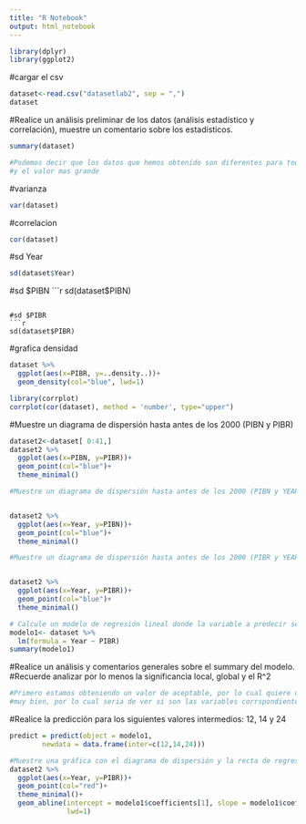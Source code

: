 ```yaml
---
title: "R Notebook"
output: html_notebook
---
```


```r
library(dplyr)
library(ggplot2)
```

#cargar el csv

```r
dataset<-read.csv("datasetlab2", sep = ",")
dataset
```
#Realice un análisis preliminar de los datos (análisis estadístico y correlación), muestre un comentario sobre los estadísticos.
```r
summary(dataset)

#Podemos decir que los datos que hemos obtenido son diferentes para todos y cada uno del dataset, por lo cual vamos a poder encontrar el valor mas pequenio, la media de anios que esta en 1982
#y el valor mas grande
```
#varianza
```r
var(dataset)
```

#correlacion
```r
cor(dataset)
```

#sd Year
```r
sd(dataset$Year)
```

#sd $PIBN
```r
sd(dataset$PIBN)
```

#sd $PIBR
```r
sd(dataset$PIBR)
```

#grafica densidad
```r

dataset %>%
  ggplot(aes(x=PIBR, y=..density..))+
  geom_density(col="blue", lwd=1)
```
```r
library(corrplot)
corrplot(cor(dataset), method = 'number', type="upper")
```
#Muestre un diagrama de dispersión hasta antes de los 2000 (PIBN y PIBR)
```r
dataset2<-dataset[ 0:41,]
dataset2 %>%
  ggplot(aes(x=PIBN, y=PIBR))+
  geom_point(col="blue")+
  theme_minimal()
```
```r
#Muestre un diagrama de dispersión hasta antes de los 2000 (PIBN y YEAR)


dataset2 %>%
  ggplot(aes(x=Year, y=PIBN))+
  geom_point(col="blue")+
  theme_minimal()

```
```r
#Muestre un diagrama de dispersión hasta antes de los 2000 (PIBR y YEAR)


dataset2 %>%
  ggplot(aes(x=Year, y=PIBR))+
  geom_point(col="blue")+
  theme_minimal()

```
```r
# Calcule un modelo de regresión lineal donde la variable a predecir sea el PIBR y la variable para para predecir sea el año
modelo1<- dataset %>%
  lm(formula = Year ~ PIBR)
summary(modelo1)
```
#Realice un análisis y comentarios generales sobre el summary del modelo.
#Recuerde analizar por lo menos la significancia local, global y el R^2 
```r
#Primero estamos obteniendo un valor de aceptable, por lo cual quiere decir que si funcina nuestro modelo
#muy bien, por lo cual seria de ver si son las variables corrspondientes para evaluar ya que nos damos cuenta por medio de los interceptos

```

#Realice la predicción para los siguientes valores intermedios: 12, 14 y 24

```r
predict = predict(object = modelo1,
        newdata = data.frame(inter=c(12,14,24)))
```
```r
#Muestre una gráfica con el diagrama de dispersión y la recta de regresión que calculó
dataset2 %>%
  ggplot(aes(x=Year, y=PIBR))+
  geom_point(col="red")+
  theme_minimal()+
  geom_abline(intercept = modelo1$coefficients[1], slope = modelo1$coefficients[2], col="black",
              lwd=1)
```

```r

```


